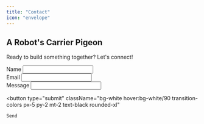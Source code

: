```yaml
---
title: "Contact"
icon: "envelope"
---
```


## A Robot's Carrier Pigeon

Ready to build something together? Let's connect!

<form action="https://formspree.io/f/xandwkow" method="POST">
  <Columns cols={2}>
    <div className="mb-4">
      <label className="block mb-2">Name</label>
      <input 
        name="name" 
        required
        className="text-white/80 rounded-xl bg-[--background-dark] border-2 outline-none border-[#252527] px-3.5 py-1 w-full focus-visible:border-white" 
      />
    </div>
    <div className="mb-4">
      <label className="block mb-2">Email</label>
      <input
        name="email"
        type="email"
        autoComplete="email"
        required
        className="text-white/80 rounded-xl bg-[--background-dark] border-2 outline-none border-[#252527] px-3.5 py-1 w-full focus-visible:border-white"
      />
    </div>
  </Columns>

<div className="mb-4">
  <label className="block mb-2">Message</label>
  <input
    name="message"
    required
    className="text-white/80 rounded-xl bg-[--background-dark] border-2 outline-none border-[#252527] px-3.5 py-1 w-full focus-visible:border-white"
  />
</div>

  <button 
    type="submit"
    className="bg-white hover:bg-white/90 transition-colors px-5 py-2 mt-2 text-black rounded-xl"
  >
    Send
  </button>
</form>

